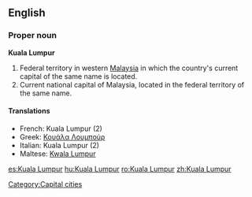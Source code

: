 {{wikipedia}}
==English==

===Proper noun===
'''Kuala Lumpur'''

# Federal territory in western [[Malaysia]] in which the country's current capital of the same name is located.
# Current national capital of Malaysia, located in the federal territory of the same name.

====Translations====
*French: Kuala Lumpur (2)
*Greek: [[Κουάλα Λουμπούρ]]
*Italian: Kuala Lumpur {{f}} (2)
*Maltese: [[Kwala Lumpur]]

[[Category:Capital cities]]

[[es:Kuala Lumpur]]
[[hu:Kuala Lumpur]]
[[ro:Kuala Lumpur]]
[[zh:Kuala Lumpur]]